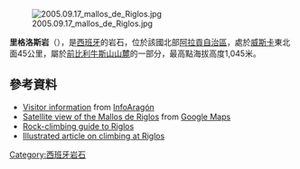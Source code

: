 [[Image:2005.09.17_mallos_de_Riglos.jpg|right]]

{{Coord|42|21|5|N|0|43|27|W|display=title}}

'''里格洛斯岩'''（{{lang-es|Mallos de Riglos}}），是[[西班牙|西班牙]]的岩石，位於該國北部[[阿拉貢自治區|阿拉貢自治區]]，處於[[威斯卡|威斯卡]]東北面45公里，屬於[[前比利牛斯山山麓|前比利牛斯山山麓]]的一部分，最高點海拔高度1,045米。

==參考資料==
* [https://web.archive.org/web/20060913173110/http://www.infoaragon.net/informacion/Turismo/Huesca/Mallos-de-Riglos.php Visitor information] from [http://www.infoaragon.net/ InfoAragón]
* [http://maps.google.es/maps?f=q&hl=es&q=riglos&ie=UTF8&ll=42.331139,-0.683556&spn=0.113451,0.326157&t=k&om=1 Satellite view of the Mallos de Riglos] from [[Google_Maps|Google Maps]]
* [http://www.ukclimbing.com/logbook/crag.php?id=2724 Rock-climbing guide to Riglos]
* [http://www.gdargaud.net/Climbing/Spain.html Illustrated article on climbing at Riglos]

{{Spain-geo-stub}}
[[Category:西班牙岩石|Category:西班牙岩石]]